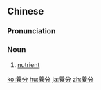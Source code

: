 {{also|养分}}
==Chinese==
{{zh-forms|s=养分}}

===Pronunciation===
{{zh-pron
|m=yǎngfèn
|c=joeng5 fan6
|h=pfs=yông-fun
|mn=qz,tw,xm:ióng-hun/twv,zz:iáng-hun
|cat=n
}}

===Noun===
{{zh-noun}}

# [[nutrient]]

{{zh-cat|Advanced}}

[[ko:養分]]
[[hu:養分]]
[[ja:養分]]
[[zh:養分]]